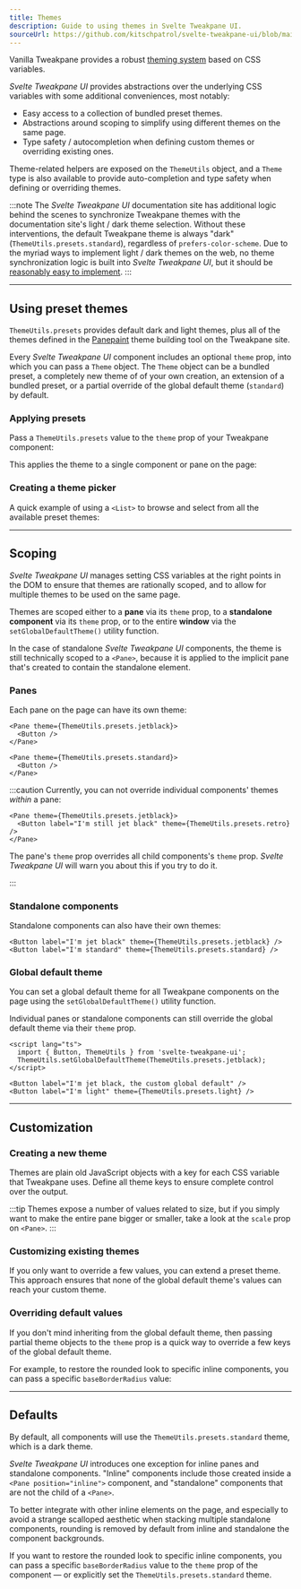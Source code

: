 ```yaml
---
title: Themes
description: Guide to using themes in Svelte Tweakpane UI.
sourceUrl: https://github.com/kitschpatrol/svelte-tweakpane-ui/blob/main/src/lib/theme.ts
---
```



Vanilla Tweakpane provides a robust [theming system](https://tweakpane.github.io/docs/theming/) based on CSS variables.

_Svelte Tweakpane UI_ provides abstractions over the underlying CSS variables with some additional conveniences, most notably:

- Easy access to a collection of bundled preset themes.
- Abstractions around scoping to simplify using different themes on the same page.
- Type safety / autocompletion when defining custom themes or overriding existing ones.

Theme-related helpers are exposed on the `ThemeUtils` object, and a `Theme` type is also available to provide auto-completion and type safety when defining or overriding themes.

:::note
The _Svelte Tweakpane UI_ documentation site has additional logic behind the scenes to synchronize Tweakpane themes with the documentation site's light / dark theme selection. Without these interventions, the default Tweakpane theme is always "dark" (`ThemeUtils.presets.standard`), regardless of `prefers-color-scheme`. Due to the myriad ways to implement light / dark themes on the web, no theme synchronization logic is built into _Svelte Tweakpane UI_, but it should be [reasonably easy to implement](https://github.com/kitschpatrol/svelte-tweakpane-ui/blob/main/docs/src/components/docs/ThemeWatcher.astro).
:::

---

## Using preset themes

`ThemeUtils.presets` provides default dark and light themes, plus all of the themes defined in the [Panepaint](https://tweakpane.github.io/docs/theming/#builder) theme building tool on the Tweakpane site.

Every _Svelte Tweakpane UI_ component includes an optional `theme` prop, into which you can pass a `Theme` object. The `Theme` object can be a bundled preset, a completely new theme of of your own creation, an extension of a bundled preset, or a partial override of the global default theme (`standard`) by default.

### Applying presets

Pass a `ThemeUtils.presets` value to the `theme` prop of your Tweakpane component:

<ThemeBasicCode />

This applies the theme to a single component or pane on the page:

<ExampleWrapper>
  <ThemeBasic client:load />
</ExampleWrapper>

### Creating a theme picker

A quick example of using a `<List>` to browse and select from all the available preset themes:

<ThemePickerCode />

<ExampleWrapper>
  <ThemePicker client:load />
</ExampleWrapper>

---

## Scoping

_Svelte Tweakpane UI_ manages setting CSS variables at the right points in the DOM to ensure that themes are rationally scoped, and to allow for multiple themes to be used on the same page.

Themes are scoped either to a **pane** via its `theme` prop, to a **standalone component** via its `theme` prop, or to the entire **window** via the `setGlobalDefaultTheme()` utility function.

In the case of standalone _Svelte Tweakpane UI_ components, the theme is still technically scoped to a `<Pane>`, because it is applied to the implicit pane that's created to contain the standalone element.

### Panes

Each pane on the page can have its own theme:

```svelte
<Pane theme={ThemeUtils.presets.jetblack}>
  <Button />
</Pane>

<Pane theme={ThemeUtils.presets.standard}>
  <Button />
</Pane>
```

:::caution
Currently, you can not override individual components' themes _within_ a pane:

```svelte
<Pane theme={ThemeUtils.presets.jetblack}>
  <Button label="I'm still jet black" theme={ThemeUtils.presets.retro} />
</Pane>
```

The pane's `theme` prop overrides all child components's `theme` prop. _Svelte Tweakpane UI_ will warn you about this if you try to do it.

:::

### Standalone components

Standalone components can also have their own themes:

```svelte
<Button label="I'm jet black" theme={ThemeUtils.presets.jetblack} />
<Button label="I'm standard" theme={ThemeUtils.presets.standard} />
```

### Global default theme

You can set a global default theme for all Tweakpane components on the page using the `setGlobalDefaultTheme()` utility function.

Individual panes or standalone components can still override the global default theme via their `theme` prop.

```svelte
<script lang="ts">
  import { Button, ThemeUtils } from 'svelte-tweakpane-ui';
  ThemeUtils.setGlobalDefaultTheme(ThemeUtils.presets.jetblack);
</script>

<Button label="I'm jet black, the custom global default" />
<Button label="I'm light" theme={ThemeUtils.presets.light} />
```

---

## Customization

### Creating a new theme

Themes are plain old JavaScript objects with a key for each CSS variable that Tweakpane uses. Define all theme keys to ensure complete control over the output.

<ThemeCustomCode />

<ExampleWrapper>
  <ThemeCustom client:load />
</ExampleWrapper>

:::tip
Themes expose a number of values related to size, but if you simply want to make the entire pane bigger or smaller, take a look at the `scale` prop on `<Pane>`.
:::

### Customizing existing themes

If you only want to override a few values, you can extend a preset theme. This approach ensures that none of the global default theme's values can reach your custom theme.

<ThemeExtendCode />

<ExampleWrapper>
  <ThemeExtend client:load />
</ExampleWrapper>

### Overriding default values

If you don't mind inheriting from the global default theme, then passing partial theme objects to the `theme` prop is a quick way to override a few keys of the global default theme.

For example, to restore the rounded look to specific inline components, you can pass a specific `baseBorderRadius` value:

<ThemeOverrideCode />

<ExampleWrapper>
  <ThemeOverride client:load />
</ExampleWrapper>

---

## Defaults

By default, all components will use the `ThemeUtils.presets.standard` theme, which is a dark theme.

_Svelte Tweakpane UI_ introduces one exception for inline panes and standalone components. "Inline" components include those created inside a `<Pane position="inline">` component, and "standalone" components that are not the child of a `<Pane>`.

To better integrate with other inline elements on the page, and especially to avoid a strange scalloped aesthetic when stacking multiple standalone components, rounding is removed by default from inline and standalone the component backgrounds.

If you want to restore the rounded look to specific inline components, you can pass a specific `baseBorderRadius` value to the `theme` prop of the component — or explicitly set the `ThemeUtils.presets.standard` theme.
